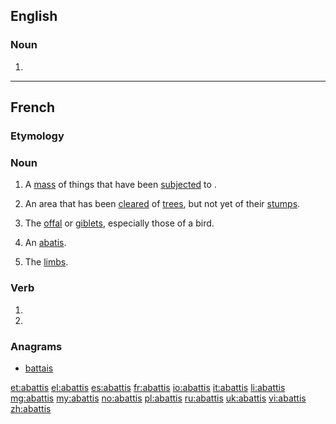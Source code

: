 ==English==

===Noun===
{{en-noun|abattis|pl2=abattises}}

# {{alternative spelling of|abatis}}

----

==French==

===Etymology===
{{suffix|lang=fr|abattre|is}}

===Noun===
{{fr-noun|m|plural=abattis}}

# A [[mass]] of things that have been [[subject]]ed to {{term|abattage}}.
# {{Canada|lang=fr}} An area that has been [[clear]]ed of [[tree]]s, but not yet of their [[stump]]s.
# {{cooking|plurale tantum|lang=fr}} The [[offal]] or [[giblet]]s, especially those of a bird.
# {{military|lang=fr}} An [[abatis]].
# {{dated|slang|usually|plurale tantum|lang=fr}} The [[limb]]s.

===Verb===
{{fr-verb-form}}

# {{conjugation of|abattre||1|s|[[past historic]]|lang=fr}}
# {{conjugation of|abattre||2|s|[[past historic]]|lang=fr}}

===Anagrams===
* [[battais#French|battais]]

[[et:abattis]]
[[el:abattis]]
[[es:abattis]]
[[fr:abattis]]
[[io:abattis]]
[[it:abattis]]
[[li:abattis]]
[[mg:abattis]]
[[my:abattis]]
[[no:abattis]]
[[pl:abattis]]
[[ru:abattis]]
[[uk:abattis]]
[[vi:abattis]]
[[zh:abattis]]